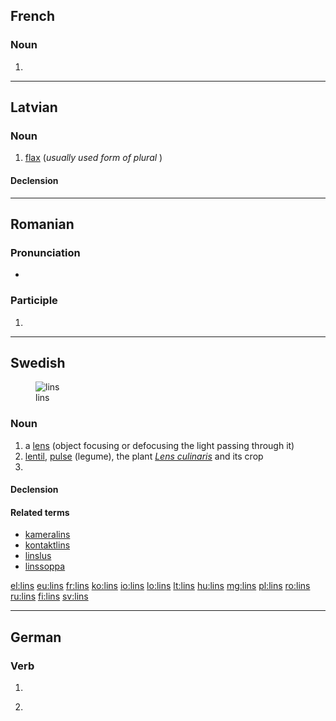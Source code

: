 ==French==

===Noun===
{{head|fr|plural|g=?}}

# {{plural of|lin|lang=fr}}

----

==Latvian==

===Noun===
{{lv-noun|m|1st}}

# {{context|rare|lang=lv}} [[flax]] (''usually used form of plural'' '''{{l|lv|lini}}''')

====Declension====
{{lv-decl-noun|lin|s|1st}}

----

==Romanian==

===Pronunciation===
* {{IPA|[lins]|lang=ro}}

===Participle===
{{head|ro|past participle}}

# {{past participle of|linge|lang=ro}}

----

==Swedish==
[[Image:Linstyper.png|thumb|lins]]

===Noun===
{{sv-noun|c}}

# a [[lens]] (object focusing or defocusing the light passing through it)
# [[lentil]], [[pulse]] (legume), the plant ''[[Lens culinaris]]'' and its crop
# {{sv-noun-form-indef-gen|lin}}

====Declension====
{{sv-noun-reg-er|genitive=}}

====Related terms====
* [[kameralins]]
* [[kontaktlins]]
* [[linslus]]
* [[linssoppa]]

[[el:lins]]
[[eu:lins]]
[[fr:lins]]
[[ko:lins]]
[[io:lins]]
[[lo:lins]]
[[lt:lins]]
[[hu:lins]]
[[mg:lins]]
[[pl:lins]]
[[ro:lins]]
[[ru:lins]]
[[fi:lins]]
[[sv:lins]]

----
==German==

===Verb===
{{head|de|verb form}}

# {{de-verb form of|linsen|i|s}}
# {{context|colloquial|lang=de}} {{de-verb form of|linsen|1|s|g}}
{{rfc-auto}}